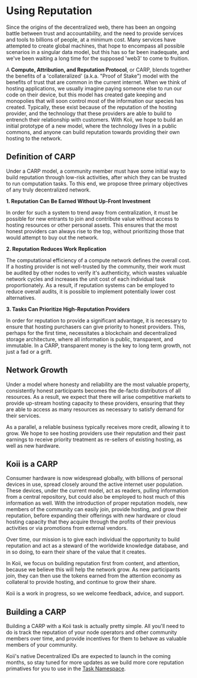 
# Using Reputation

<Description
  text="Koii may seem like a silly name for something so important, but it stands for
  Knowledgeable Open and Infinite Internet, and it's our first attempt at
  building a CARP."
/>

Since the origins of the decentralized web, there has been an ongoing battle between trust and accountability, and the need to provide services and tools to billions of people, at a minimum cost. Many services have attempted to create global machines, that hope to encompass all possible scenarios in a singular data model, but this has so far been inadequate, and we've been waiting a long time for the supposed 'web3' to come to fruition.&#x20;

A **Compute, Attribution, and Reputation Protocol**, or CARP, blends together the benefits of a 'collateralized' (a.k.a. "Proof of Stake") model with the benefits of trust that are common in the current internet. When we think of hosting applications, we usually imagine paying someone else to run our code on their device, but this model has created gate keeping and monopolies that will soon control most of the information our species has created. Typically, these exist because of the reputation of the hosting provider, and the technology that these providers are able to build to entrench their relationship with customers. With Koii, we hope to build an initial prototype of a new model, where the technology lives in a public commons, and anyone can build reputation towards providing their own hosting to the network.&#x20;

## Definition of CARP

Under a CARP model, a community member must have some initial way to build reputation through low-risk activities, after which they can be trusted to run computation tasks. To this end, we propose three primary objectives of any truly decentralized network.

**1. Reputation Can Be Earned Without Up-Front Investment**

In order for such a system to trend away from centralization, it must be possible for new entrants to join and contribute value without access to hosting resources or other personal assets. This ensures that the most honest providers can always rise to the top, without prioritizing those that would attempt to buy out the network.

**2. Reputation Reduces Work Replication**

The computational efficiency of a compute network defines the overall cost. If a hosting provider is not well-trusted by the community, their work must be audited by other nodes to verify it's authenticity, which wastes valuable network cycles and increases the unit cost of each individual task proportionately. As a result, if reputation systems can be employed to reduce overall audits, it is possible to implement potentially lower cost alternatives.

**3. Tasks Can Prioritize High-Reputation Providers**

In order for reputation to provide a significant advantage, it is necessary to ensure that hosting purchasers can give priority to honest providers. This, perhaps for the first time, necessitates a blockchain and decentralized storage architecture, where all information is public, transparent, and immutable. In a CARP, transparent money is the key to long term growth, not just a fad or a grift.&#x20;

## Network Growth

Under a model where honesty and reliability are the most valuable property, consistently honest participants becomes the de-facto distributors of all resources. As a result, we expect that there will arise competitive markets to provide up-stream hosting capacity to these providers, ensuring that they are able to access as many resources as necessary to satisfy demand for their services.&#x20;

As a parallel, a reliable business typically receives more credit, allowing it to grow. We hope to see hosting providers use their reputation and their past earnings to receive priority treatment as re-sellers of existing hosting, as well as new hardware.&#x20;

## Koii is a CARP

Consumer hardware is now widespread globally, with billions of personal devices in use, spread closely around the active internet user population. These devices, under the current model, act as readers, pulling information from a central repository, but could also be employed to host much of this information as well. With the introduction of proper reputation models, new members of the community can easily join, provide hosting, and grow their reputation, before expanding their offerings with new hardware or cloud hosting capacity that they acquire through the profits of their previous activities or via promotions from external vendors.&#x20;

Over time, our mission is to give each individual the opportunity to build reputation and act as a steward of the worldwide knowledge database, and in so doing, to earn their share of the value that it creates.&#x20;

In Koii, we focus on building reputation first from content, and attention, because we believe this will help the network grow. As new participants join, they can then use the tokens earned from the attention economy as collateral to provide hosting, and continue to grow their share.&#x20;

Koii is a work in progress, so we welcome feedback, advice, and support.&#x20;



## Building a CARP

Building a CARP with a Koii task is actually pretty simple. All you'll need to do is track the reputation of your node operators and other community members over time, and provide incentives for them to behave as valuable members of your community.&#x20;

Koii's native Decentralized IDs are expected to launch in the coming months, so stay tuned for more updates as we build more core reputation primatives for you to use in the [Task Namespace](task-development-kit-tdk/using-the-task-namespace/).

